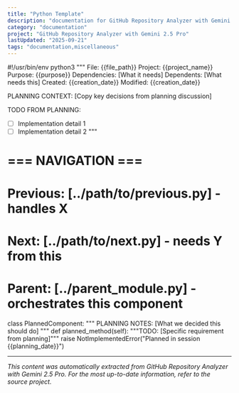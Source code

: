 ```yaml
---
title: "Python Template"
description: "documentation for GitHub Repository Analyzer with Gemini 2.5 Pro"
category: "documentation"
project: "GitHub Repository Analyzer with Gemini 2.5 Pro"
lastUpdated: "2025-09-21"
tags: "documentation,miscellaneous"
---
```


#!/usr/bin/env python3
"""
File: {{file_path}}
Project: {{project_name}}
Purpose: {{purpose}}
Dependencies: [What it needs]
Dependents: [What needs this]
Created: {{creation_date}}
Modified: {{creation_date}}

PLANNING CONTEXT:
[Copy key decisions from planning discussion]

TODO FROM PLANNING:
- [ ] Implementation detail 1
- [ ] Implementation detail 2
"""

# === NAVIGATION ===
# Previous: [../path/to/previous.py] - handles X
# Next: [../path/to/next.py] - needs Y from this
# Parent: [../parent_module.py] - orchestrates this component

class PlannedComponent:
    """
    PLANNING NOTES: [What we decided this should do]
    """
    def planned_method(self):
        """TODO: [Specific requirement from planning]"""
        raise NotImplementedError("Planned in session {{planning_date}}")


---
*This content was automatically extracted from GitHub Repository Analyzer with Gemini 2.5 Pro. For the most up-to-date information, refer to the source project.*
